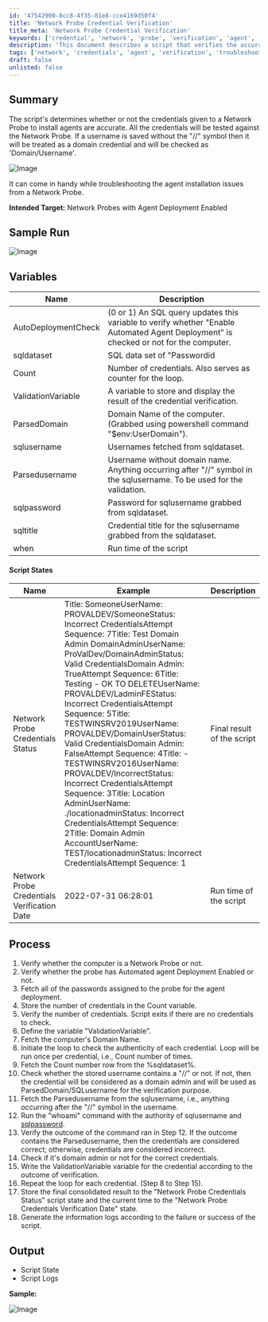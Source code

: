 ```yaml
---
id: '47542900-8cc8-4f35-81e8-cce4169d50f4'
title: 'Network Probe Credential Verification'
title_meta: 'Network Probe Credential Verification'
keywords: ['credential', 'network', 'probe', 'verification', 'agent', 'deployment', 'authentication']
description: 'This document describes a script that verifies the accuracy of credentials provided to a Network Probe for agent installation. It tests each credential and logs the results, making it useful for troubleshooting agent installation issues.'
tags: ['network', 'credentials', 'agent', 'verification', 'troubleshooting', 'sql', 'logs']
draft: false
unlisted: false
---
```

## Summary

The script's determines whether or not the credentials given to a Network Probe to install agents are accurate. All the credentials will be tested against the Network Probe. If a username is saved without the "//" symbol then it will be treated as a domain credential and will be checked as 'Domain/Username'.

![Image](../../../static/img/Network-Probe---Deployment-Passwords---Verify/image_1.png)

It can come in handy while troubleshooting the agent installation issues from a Network Probe.

**Intended Target:** Network Probes with Agent Deployment Enabled

## Sample Run

![Image](../../../static/img/Network-Probe---Deployment-Passwords---Verify/image_2.png)

## Variables

| Name                  | Description                                                                                                                                       |
|-----------------------|---------------------------------------------------------------------------------------------------------------------------------------------------|
| AutoDeploymentCheck    | (0 or 1) An SQL query updates this variable to verify whether "Enable Automated Agent Deployment" is checked or not for the computer.           |
| sqldataset            | SQL data set of "Passwordid | Title | Username | Password" of all the credentials selected for the agent deployment.                          |
| Count                 | Number of credentials. Also serves as counter for the loop.                                                                                     |
| ValidationVariable     | A variable to store and display the result of the credential verification.                                                                       |
| ParsedDomain          | Domain Name of the computer. (Grabbed using powershell command "$env:UserDomain").                                                             |
| sqlusername           | Usernames fetched from sqldataset.                                                                                                             |
| Parsedusername        | Username without domain name. Anything occurring after "//" symbol in the sqlusername. To be used for the validation.                          |
| sqlpassword           | Password for sqlusername grabbed from sqldataset.                                                                                               |
| sqltitle              | Credential title for the sqlusername grabbed from the sqldataset.                                                                              |
| when                  | Run time of the script                                                                                                                           |

#### Script States

| Name                                   | Example                                                                                                                                                                                                                       | Description                       |
|----------------------------------------|-------------------------------------------------------------------------------------------------------------------------------------------------------------------------------------------------------------------------------|-----------------------------------|
| Network Probe Credentials Status       | Title: SomeoneUserName: PROVALDEV/SomeoneStatus: Incorrect CredentialsAttempt Sequence: 7Title: Test Domain Admin DomainAdminUserName: ProValDev/DomainAdminStatus: Valid CredentialsDomain Admin: TrueAttempt Sequence: 6Title: Testing - OK TO DELETEUserName: PROVALDEV/LadminFEStatus: Incorrect CredentialsAttempt Sequence: 5Title: TESTWINSRV2019UserName: PROVALDEV/DomainUserStatus: Valid CredentialsDomain Admin: FalseAttempt Sequence: 4Title: -TESTWINSRV2016UserName: PROVALDEV/IncorrectStatus: Incorrect CredentialsAttempt Sequence: 3Title: Location AdminUserName: ./locationadminStatus: Incorrect CredentialsAttempt Sequence: 2Title: Domain Admin AccountUserName: TEST/locationadminStatus: Incorrect CredentialsAttempt Sequence: 1 | Final result of the script        |
| Network Probe Credentials Verification Date | 2022-07-31 06:28:01                                                                                                                                                                                                        | Run time of the script            |

## Process

1. Verify whether the computer is a Network Probe or not.
2. Verify whether the probe has Automated agent Deployment Enabled or not.
3. Fetch all of the passwords assigned to the probe for the agent deployment.
4. Store the number of credentials in the Count variable.
5. Verify the number of credentials. Script exits if there are no credentials to check.
6. Define the variable "ValidationVariable".
7. Fetch the computer's Domain Name.
8. Initiate the loop to check the authenticity of each credential. Loop will be run once per credential, i.e., Count number of times.
9. Fetch the Count number row from the %sqldataset%.
10. Check whether the stored username contains a "//" or not. If not, then the credential will be considered as a domain admin and will be used as ParsedDomain/SQLusername for the verification purpose.
11. Fetch the Parsedusername from the sqlusername, i.e., anything occurring after the "//" symbol in the username.
12. Run the "whoami" command with the authority of sqlusername and [sqlpassword](http://sqlpassword).
13. Verify the outcome of the command ran in Step 12. If the outcome contains the Parsedusername, then the credentials are considered correct; otherwise, credentials are considered incorrect.
14. Check if it's domain admin or not for the correct credentials.
15. Write the ValidationVariable variable for the credential according to the outcome of verification.
16. Repeat the loop for each credential. (Step 8 to Step 15).
17. Store the final consolidated result to the "Network Probe Credentials Status" script state and the current time to the "Network Probe Credentials Verification Date" state.
18. Generate the information logs according to the failure or success of the script.

## Output

- Script State
- Script Logs

**Sample:**

![Image](../../../static/img/Network-Probe---Deployment-Passwords---Verify/image_3.png)












